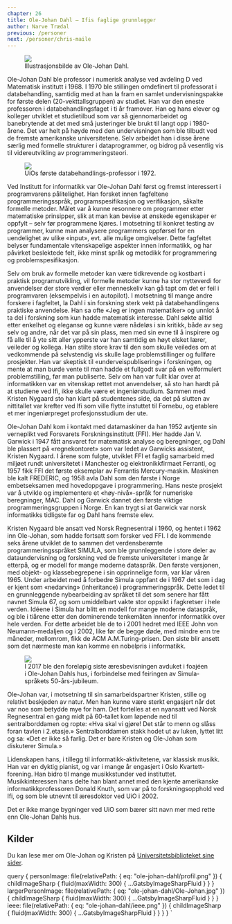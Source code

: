 ```yaml
---
chapter: 26
title: Ole-Johan Dahl — Ifis faglige grunnlegger
author: Narve Trædal
previous: /personer
next: /personer/chris-maile
---
```



<Figure>
  <Image src={props.data.personImage} />
  <Figcaption>Illustrasjonsbilde av Ole-Johan Dahl.</Figcaption>
</Figure>

Ole-Johan Dahl ble professor i numerisk analyse ved avdeling D ved Matematisk institutt i 1968. I 1970 ble stillingen 
omdefinert til professorat i databehandling, samtidig med at han la fram en samlet undervisningspakke for første delen 
(20-vekttallsgruppen) av studiet. Han var den eneste professoren i databehandlingsfaget i ti år framover. Han og hans 
elever og kolleger utviklet et studietilbud som var så gjennomarbeidet og banebrytende at det med små justeringer ble 
brukt til langt opp i 1980-årene. Det var helt på høyde med den undervisningen som ble tilbudt ved de fremste 
amerikanske universitetene. Selv arbeidet han i disse årene særlig med formelle strukturer i dataprogrammer, og bidrog 
på vesentlig vis til videreutvikling av programmeringsteori.

<Figure>
  <Image src={props.data.largerPersonImage} />
  <Figcaption>UiOs første databehandlings-professor i 1972.</Figcaption>
</Figure>

Ved Institutt for informatikk var Ole-Johan Dahl først og fremst interessert i programvarens pålitelighet. Han forsket 
innen fagfeltene programmeringsspråk, programspesifikasjon og verifikasjon, såkalte formelle metoder. Målet var å kunne 
resonnere om programmer etter matematiske prinsipper, slik at man kan bevise at ønskede egenskaper er oppfylt – selv 
før programmene kjøres. I motsetning til konkret testing av programmer, kunne man analysere programmers oppførsel for 
en uendelighet av ulike «input», evt. alle mulige omgivelser. Dette fagfeltet belyser fundamentale vitenskapelige 
aspekter innen informatikk, og har påvirket beslektede felt, ikke minst språk og metodikk for programmering og 
problemspesifikasjon.

Selv om bruk av formelle metoder kan være tidkrevende og kostbart i praktisk programutvikling, vil formelle metoder 
kunne ha stor nytteverdi for anvendelser der store verdier eller menneskeliv kan gå tapt om det er feil i programvaren 
(eksempelvis i en autopilot). I motsetning til mange andre forskere i fagfeltet, la Dahl i sin forskning sterk vekt på 
databehandlingens praktiske anvendelse. Han sa ofte «Jeg er ingen matematiker» og unnlot å ta del i forskning som kun 
hadde matematisk interesse. Dahl søkte alltid etter enkelhet og eleganse og kunne være nådeløs i sin kritikk, både av 
seg selv og andre, når det var på sin plass, men med sin evne til å inspirere og få alle til å yte sitt aller ypperste 
var han samtidig en høyt elsket lærer, veileder og kollega. Han stilte store krav til den som skulle veiledes om at 
vedkommende på selvstendig vis skulle lage problemstillinger og fullføre prosjekter. Han var skeptisk til 
«underveispublisering» i forskningen, og mente at man burde vente til man hadde et fullgodt svar på en velformulert 
problemstilling, før man publiserte. Selv om han var fullt klar over at informatikken var en vitenskap rettet mot 
anvendelser, så sto han hardt på at studiene ved Ifi, ikke skulle være et ingeniørstudium. Sammen med Kristen Nygaard 
sto han klart på studentenes side, da det på slutten av nittitallet var krefter ved Ifi som ville flytte instuttet til 
Fornebu, og etablere et mer ingeniørpreget profesjonsstudium der ute.

Ole-Johan Dahl kom i kontakt med datamaskiner da han 1952 avtjente sin verneplikt ved Forsvarets Forskningsinstitutt 
(FFI). Her hadde Jan V. Garwick i 1947 fått ansvaret for matematisk analyse og beregninger, og Dahl ble plassert på 
«regnekontoret» som var ledet av Garwicks assistent, Kristen Nygaard. I årene som fulgte, utviklet FFI et faglig 
samarbeid med miljøet rundt universitetet i Manchester og elektronikkfirmaet Ferranti, og 1957 fikk FFI det første 
eksemplar av Ferrantis Mercury-maskin. Maskinen ble kalt FREDERIC, og 1958 avla Dahl som den første i Norge 
embetseksamen med hovedoppgave i programmering. Hans neste prosjekt var å utvikle og implementere et «høy-nivå»-språk 
for numeriske beregninger, MAC. Dahl og Garwick dannet den første viktige programmeringsgruppen i Norge. En kan trygt 
si at Garwick var norsk informatikks tidligste far og Dahl hans fremste elev.

Kristen Nygaard ble ansatt ved Norsk Regnesentral i 1960, og hentet i 1962 inn Ole-Johan, som hadde fortsatt som 
forsker ved FFI. I de kommende seks årene utviklet de to sammen det verdensberømte programmeringsspråket SIMULA, som 
ble grunnleggende i store deler av dataundervisning og forskning ved de fremste universiteter i mange år etterpå, og er 
modell for mange moderne dataspråk. Den første versjonen, med objekt- og klassebegrepene i sin opprinnelige form, var 
klar våren 1965. Under arbeidet med å forbedre Simula oppfant de i 1967 det som i dag er kjent som «nedarving» 
(inheritance) i programmeringspråk. Dette ledet til en grunnleggende nybearbeiding av språket til det som senere har 
fått navnet Simula 67, og som umiddelbart vakte stor oppsikt i fagkretser i hele verden. Idéene i Simula har blitt en 
modell for mange moderne dataspråk, og ble i tiårene etter den dominerende tenkemåten innenfor informatikk over hele 
verden. For dette arbeidet ble de to i 2001 hedret med IEEE John von Neumann-medaljen og i 2002, like før de begge døde, 
med mindre enn tre måneder, mellomrom, fikk de ACM A.M.Turing-prisen. Den siste blir ansett som det nærmeste man kan 
komme en nobelpris i informatikk.

<Figure>
  <Image src={props.data.ieee} />
  <Figcaption>I 2017 ble den foreløpig siste æresbevisningen avduket i foajéen i Ole-Johan Dahls hus, i forbindelse med 
  feiringen av Simula-språkets 50-års-jubileum.</Figcaption>
</Figure>

Ole-Johan var, i motsetning til sin samarbeidspartner Kristen, stille og relativt beskjeden av natur. Men han kunne 
være sterkt engasjert når det var noe som betydde mye for ham. Det fortelles at en nyansatt ved Norsk Regnesentral en 
gang midt på 60-tallet kom løpende ned til sentralborddamen og ropte: «Hva skal vi gjøre! Det står to menn og slåss 
foran tavlen i 2.etasje.» Sentralborddamen stakk hodet ut av luken, lyttet litt og sa: «Det er ikke så farlig. Det er 
bare Kristen og Ole-Johan som diskuterer Simula.»

Lidenskapen hans, i tillegg til informatikk-aktivitetene, var klassisk musikk. Han var en dyktig pianist, og var i 
mange år engasjert i Oslo Kvartett-forening. Han bidro til mange musikkstunder ved instituttet. Musikkinteressen hans 
delte han blant annet med den kjente amerikanske informatikkprofessoren Donald Knuth, som var på to forskningsopphold 
ved Ifi, og som ble utnevnt til æresdoktor ved UiO i 2002.

Det er ikke mange bygninger ved UiO som bærer sitt navn mer med rette enn Ole-Johan Dahls hus.

## Kilder

Du kan lese mer om Ole-Johan og Kristen på 
[Universitetsbiblioteket sine sider](https://www.ub.uio.no/fag/informatikk-matematikk/informatikk/faglig/dns/).

  query {
    personImage: file(relativePath: { eq: "ole-johan-dahl/profil.png" }) {
      childImageSharp {
        fluid(maxWidth: 300) {
          ...GatsbyImageSharpFluid
        }
      }
    }
    largerPersonImage: file(relativePath: { eq: "ole-johan-dahl/Ole-Johan.jpg" }) {
      childImageSharp {
        fluid(maxWidth: 300) {
         ...GatsbyImageSharpFluid
        }
      }
    }
    ieee: file(relativePath: { eq: "ole-johan-dahl/ieee.png" }) {
      childImageSharp {
        fluid(maxWidth: 300) {
         ...GatsbyImageSharpFluid
        }
      }
    }
  }
`

